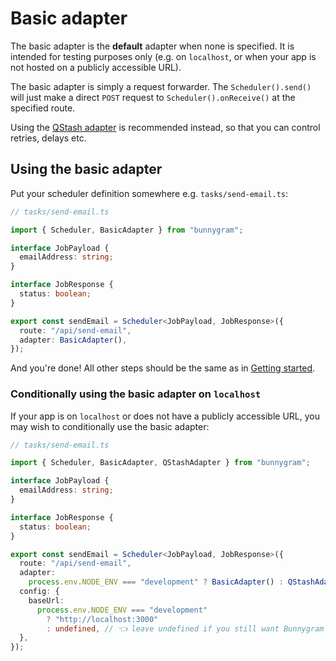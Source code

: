 # Basic adapter

The basic adapter is the **default** adapter when none is specified. It is intended for testing purposes only (e.g. on `localhost`, or when your app is not hosted on a publicly accessible URL).

The basic adapter is simply a request forwarder. The `Scheduler().send()` will just make a direct `POST` request to `Scheduler().onReceive()` at the specified route.

Using the [QStash adapter](/adapters/qstash) is recommended instead, so that you can control retries, delays etc.

## Using the basic adapter

Put your scheduler definition somewhere e.g. `tasks/send-email.ts`:

```ts
// tasks/send-email.ts

import { Scheduler, BasicAdapter } from "bunnygram";

interface JobPayload {
  emailAddress: string;
}

interface JobResponse {
  status: boolean;
}

export const sendEmail = Scheduler<JobPayload, JobResponse>({
  route: "/api/send-email",
  adapter: BasicAdapter(),
});
```

And you're done! All other steps should be the same as in [Getting started](/).

### Conditionally using the basic adapter on `localhost`

If your app is on `localhost` or does not have a publicly accessible URL, you may wish to conditionally use the basic adapter:

```ts
// tasks/send-email.ts

import { Scheduler, BasicAdapter, QStashAdapter } from "bunnygram";

interface JobPayload {
  emailAddress: string;
}

interface JobResponse {
  status: boolean;
}

export const sendEmail = Scheduler<JobPayload, JobResponse>({
  route: "/api/send-email",
  adapter:
    process.env.NODE_ENV === "development" ? BasicAdapter() : QStashAdapter(),
  config: {
    baseUrl:
      process.env.NODE_ENV === "development"
        ? "http://localhost:3000"
        : undefined, // 👈 leave undefined if you still want Bunnygram to guess your `baseUrl`
  },
});
```
